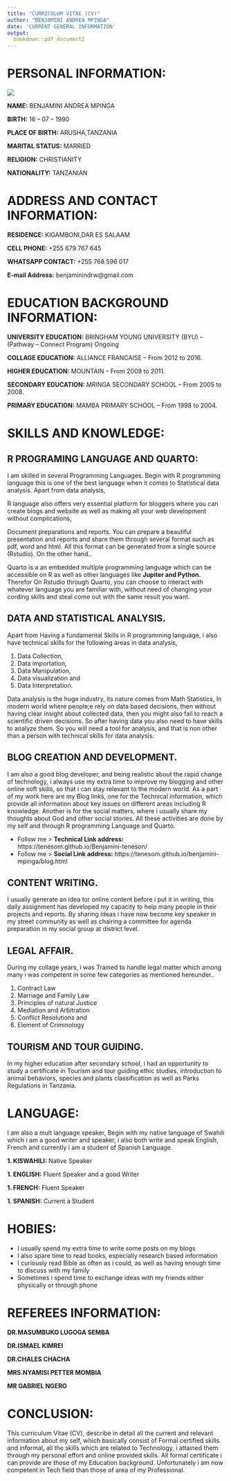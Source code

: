 ```yaml
---
title: "CURRICULUM VITAE (CV)"
author: "BENJAMINI ANDREA MPINGA"
date: 'CURRENT GENERAL INFORMATION'
output:
  bookdown::pdf_document2
---
```


# PERSONAL INFORMATION:

![](benprofile.jpg)

**NAME:** BENJAMINI ANDREA MPINGA
 
**BIRTH:** 16 -- 07 -- 1990
 
**PLACE OF BIRTH:** ARUSHA,TANZANIA
 
**MARITAL STATUS:** MARRIED
 
**RELIGION:** CHRISTIANITY
 
**NATIONALITY:** TANZANIAN

# ADDRESS AND CONTACT INFORMATION:

**RESIDENCE:** KIGAMBONI,DAR ES SALAAM

**CELL PHONE:** +255 679 767 645

**WHATSAPP CONTACT:** +255 768 596 017
 
**E-mail Address:** benjaminindrw@gmail.com

# EDUCATION BACKGROUND INFORMATION:

**UNIVERSITY EDUCATION:** BRINGHAM YOUNG UNIVERSITY (BYU) -- (Pathway -- Connect Program) Ongoing 

**COLLAGE EDUCATION:** ALLIANCE FRANCAISE -- From 2012 to 2016.

**HIGHER EDUCATION:** MOUNTAIN -- From 2009 to 2011.

**SECONDARY EDUCATION:**  MRINGA SECONDARY SCHOOL -- From 2005 to 2008.                            

**PRIMARY EDUCATION:** MAMBA PRIMARY SCHOOL -- From 1998 to 2004.

# SKILLS AND KNOWLEDGE:

## R PROGRAMING LANGUAGE AND QUARTO:

I am skilled in several Programming Languages. Begin with R programming language this is one of the best language when it comes to Statistical data analysis. Apart from data analysis, 

R language also offers very essential platform for bloggers where you can create blogs and website as well as making all your web development without complications, 

Document preparations and reports. You can prepare a beautiful presentation and reports and share them through several format such as pdf, word and html. All this format can be generated from a single source (Rstudio). On the other hand..

Quarto is a an embedded multiple programming language which can be accessible on R as well as other languages like **Jupiter and Python.** Therefor On Rstudio through Quarto, you can choose to interact with whatever language you are familiar with, without need of changing your cording skills and steal come out with the same result you want.

## DATA AND STATISTICAL ANALYSIS.

Apart from Having a fundamental Skills in R programming language, i also have technical skills for the following areas in data analysis,

1. Data Collection,
1. Data importation,
1. Data Manipulation,
1. Data visualization and 
1. Data Interpretation.

Data analysis is the huge industry, its nature comes from Math Statistics, In modern world where people;e rely on data based decisions, then without having clear insight about collected data, then you might also fail to reach a scientific driven decisions. So after having data you also need to have skills to analyze them. So you will need a tool for analysis, and that is non other than a person with technical skills for data analysis. 

## BLOG CREATION AND DEVELOPMENT.

I am also a good blog developer, and being realistic about the rapid change of technology, i always use my extra time to improve my blogging and other online soft skills, so that i can stay relevant to the modern world. As a part of my work here are my Blog links, one for the Technical information, which provide all information about key issues on different areas including R knowledge. Another is for the social matters, where i usually share my thoughts about God and other social stories. All these activities are done by my self and through R programming Language and Quarto.

- Follow me > **Technical Link address:** https://tenesom.github.io/Benjamini-teneson/
- Follow me > **Social Link address:** https://tenesom.github.io/benjamini-mpinga/blog.html

## CONTENT WRITING.

I usually generate an idea tor online content before i put it in writing, this daily assignment has developed my capacity to help many people in their projects and reports. By sharing ideas i have now become key speaker in my street community as well as chairing a committee for agenda preparation in my  social group at district level.

## LEGAL AFFAIR.

During my collage years, i was Trained to handle legal matter which among many i was competent in some few categories as mentioned hereunder..

1. Contract Law
1. Marriage and Family Law
1. Principles of natural Justice
1. Mediation and Arbitration
1. Conflict Resolutions and
1. Element of Criminology

## TOURISM AND TOUR GUIDING.

In my higher education after secondary school, i had an opportunity to study  a certificate in Tourism and tour guiding ethic studies, introduction to animal behaviors, species and plants classification as well as Parks Regulations in Tanzania.

# LANGUAGE:

I am also a mult language speaker, Begin with my native language of Swahili which i am a good writer and speaker, i also both write and speak English, French and currently i am a student of Spanish Language.

**1. KISWAHILI:** Native Speaker

**1. ENGLISH:** Fluent Speaker and a good Writer

**1. FRENCH:** Fluent Speaker

**1. SPANISH:** Current a Student

# HOBIES:

- I usually spend my extra time to write some posts on my blogs 
- I also spare time to read books, especially research based information 
- I curiously read Bible as often as i could, as well as having enough time to discuss with my family
- Sometimes i spend time to exchange ideas with my friends either physically or through phone 

# REFEREES INFORMATION:

**DR.MASUMBUKO LUGOGA SEMBA**

**DR.ISMAEL KIMREI**

**DR.CHALES CHACHA**

**MRS.NYAMISI PETTER MOMBIA**

**MR GABRIEL NGERO**

# CONCLUSION:

This curriculum Vitae (CV), describe in detail all the current and relevant information about my self, which basically consist of Formal certified skills and informal, all the skills which are related to Technology, i attained them through my personal effort and online provided skills. All formal certificate i can provide are those of my Education background. Unfortunately i am now competent in Tech field than those of area of my Professional.

